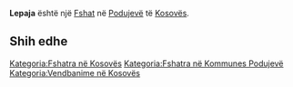 {{Fshat në Kosovës
 | Emri                = Lepaja
| srp_N_name = Lepaja
| srp_N_FULL_NAME_RO = Lepaja
| srp_N_FULL_NAME_ND_RO = Lepaja
| srp_N_SORT_NAME_RG = LEPAJA
| srp_N_FULL_NAME_RG = Lepaja
| srp_N_FULL_NAME_ND_RG = Lepaja

 | Emri (Rasa dhanore) = 
 | Figura              = 
 | Shteti              = Kosovo
 | Komuna              = Podujevë
 | Kodi postar         = 
 | Sipërfaqja          = 

 | Popullsia           = 

 | Regj. i popullsisë  = 
 | Dend. e popullsisë  = 
 | Faqja zyrtare       = 
 <!--- Koordinatat ----> 
 | Gjerësia            = 42.956504
 | Gjatësia            = 21.14263
 | Lartësia            = 
}}
'''Lepaja''' është një [[Fshat]] në [[Podujevë]] të [[Kosovës]].

<!-- == Gjeografia == -->
<!-- == Historia == -->
<!-- == Demografia == -->
== Shih edhe ==
{{Komuna Podujevë}}
{{Kosovo-Administrata-Cung}}

[[Kategoria:Fshatra në Kosovës]]
[[Kategoria:Fshatra në Kommunes Podujevë]]
[[Kategoria:Vendbanime në Kosovës]]